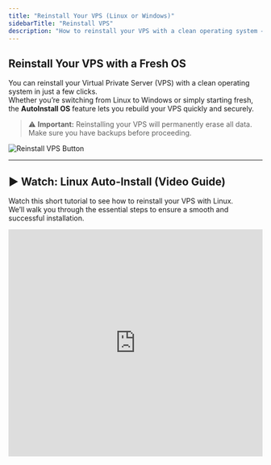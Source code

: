 ```yaml
---
title: "Reinstall Your VPS (Linux or Windows)"
sidebarTitle: "Reinstall VPS"
description: "How to reinstall your VPS with a clean operating system — Linux or Windows — using the AutoInstall feature in your EDIS Global Control Panel."
---
```


## Reinstall Your VPS with a Fresh OS

You can reinstall your Virtual Private Server (VPS) with a clean operating system in just a few clicks.\
Whether you’re switching from Linux to Windows or simply starting fresh, the **AutoInstall OS** feature lets you rebuild your VPS quickly and securely.

> ⚠️ **Important:** Reinstalling your VPS will permanently erase all data.\
> Make sure you have backups before proceeding.

![Reinstall VPS Button](/assets/vps-reinstall-os-button.webp)

---

## ▶️ Watch: Linux Auto-Install (Video Guide)

Watch this short tutorial to see how to reinstall your VPS with Linux.\
We’ll walk you through the essential steps to ensure a smooth and successful installation.

<iframe width="100%" height="450" src="https://www.loom.com/embed/33e129dad9554baebb562b3e84e9527a?sid=1010322b-9466-416f-a135-19e0f07a8951" frameborder="0" allow="accelerometer; clipboard-write; encrypted-media; gyroscope; picture-in-picture" allowfullscreen />

---

## ▶️ Watch: Windows Auto-Install (Video Guide)

This video shows you how to reinstall your VPS with Windows Server (RDP).\
Learn how to start the reinstall, set your administrator password, and re-enable remote access.

<iframe width="100%" height="450" src="https://www.loom.com/embed/731fb25215a7488bb0463bd2c8d1fb16?sid=e7bd52c6-2f17-454e-991e-176c847de424" frameborder="0" allow="accelerometer; clipboard-write; encrypted-media; gyroscope; picture-in-picture" allowfullscreen />

---

## Step-by-Step Reinstallation

<Steps>
  <Step title="Log in to your Control Panel">
    Go to your [KVM Management Portal](https://manage.edisglobal.com/clientarea.php) and open the **Services** tab.
  </Step>
  <Step title="Locate your VPS">
    Select the VPS you want to reinstall.
  </Step>
  <Step title="Click “AutoInstall OS”">
    Choose your preferred operating system and set a new password.\
    This will be your Linux **root** or Windows **Administrator** password.

    > ⚠️ **Note:** No confirmation email is sent when reinstalling — keep your new password safe!
  </Step>
</Steps>

---

## Installation Time & Port Behavior

| OS | Time | Port Behavior |
|---|---|---|
| **Linux** | <div style={{textAlign:"center"}}><img src="/assets/huaNpFAxK5PVCl_NLo3ID-qDPCEUD7wtL6EYnFUKOfe-20241001-201404.png" alt="Linux install 5 min" style={{width:"52px",marginBottom:"4px"}} /><br/>≈ 5 min</div> | SSH **22** is closed during installation. |
| **Windows** | <div style={{textAlign:"center"}}><img src="/assets/huaNpFAxK5PVCl_NLo3ID-ozGQ3EbLw2SKc3sattPPn-20241001-201443.png" alt="Windows install 15 min" style={{width:"52px",marginBottom:"4px"}} /><br/>≈ 15 min</div> | RDP **3389** is closed during installation. |

<Callout type="info" emoji="💡">
  During reinstallation, **remote access (SSH/RDP)** is temporarily disabled while your VPS is being rebuilt.  
  You’ll be able to connect again **once the installation has completed** — usually after about  
  **5 minutes for Linux** and **15 minutes for Windows**.

  ⚠️ **Do not power off or reboot your VPS** during this process, as it may interrupt the OS setup.
</Callout>

---

## Installation via Cloud-Init

EDIS Global also supports semi-automated installations via **Cloud-Init**.\
You can upload your own compatible image and customize initialization with user-data scripts.

<CtaButton label="OS Installation via Cloud-Init" link="../advanced-setup-guides/installing-a-vps-using-cloud-init" />
